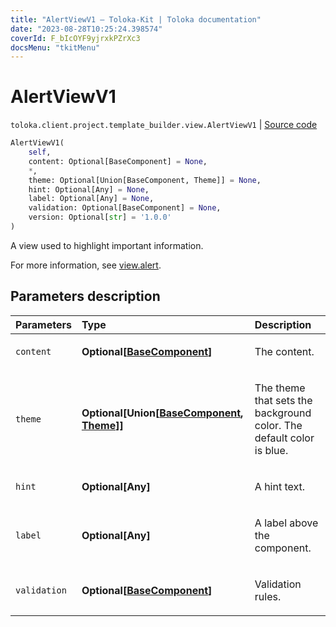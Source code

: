 ```yaml
---
title: "AlertViewV1 — Toloka-Kit | Toloka documentation"
date: "2023-08-28T10:25:24.398574"
coverId: F_bIcOYF9yjrxkPZrXc3
docsMenu: "tkitMenu"
---
```


# AlertViewV1

`toloka.client.project.template_builder.view.AlertViewV1` | [Source code](https://github.com/Toloka/toloka-kit/blob/v1.2.1/src/client/project/template_builder/view.py#L78)

```python
AlertViewV1(
    self,
    content: Optional[BaseComponent] = None,
    *,
    theme: Optional[Union[BaseComponent, Theme]] = None,
    hint: Optional[Any] = None,
    label: Optional[Any] = None,
    validation: Optional[BaseComponent] = None,
    version: Optional[str] = '1.0.0'
)
```

A view used to highlight important information.

For more information, see [view.alert](/docs/template-builder/reference/view.alert).

## Parameters description

| Parameters | Type | Description |
| :----------| :----| :-----------|
`content`|**Optional\[[BaseComponent](/docs/toloka-kit/reference/toloka.client.project.template_builder.base.BaseComponent)\]**|<p>The content.</p>
`theme`|**Optional\[Union\[[BaseComponent](/docs/toloka-kit/reference/toloka.client.project.template_builder.base.BaseComponent), [Theme](/docs/toloka-kit/reference/toloka.client.project.template_builder.view.AlertViewV1.Theme)\]\]**|<p>The theme that sets the background color. The default color is blue.</p>
`hint`|**Optional\[Any\]**|<p>A hint text.</p>
`label`|**Optional\[Any\]**|<p>A label above the component.</p>
`validation`|**Optional\[[BaseComponent](/docs/toloka-kit/reference/toloka.client.project.template_builder.base.BaseComponent)\]**|<p>Validation rules.</p>